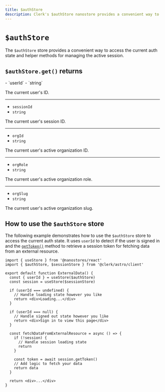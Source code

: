 ```yaml
---
title: $authStore
description: Clerk's $authStore nanostore provides a convenient way to access the current auth state and helper methods for managing the active session.
---
```


# `$authStore`

The `$authStore` store provides a convenient way to access the current auth state and helper methods for managing the active session.

## `$authStore.get()` returns

<Properties>
  - `userId`
  - `string`

  The current user's ID.

  ---

  - `sessionId`
  - `string`

  The current user's session ID.

  ---

  - `orgId`
  - `string`

  The current user's active organization ID.

  ---

  - `orgRole`
  - `string`

  The current user's active organization role.

  ---

  - `orgSlug`
  - `string`

  The current user's active organization slug.
</Properties>

## How to use the `$authStore` store

The following example demonstrates how to use the `$authStore` store to access the current auth state. It uses `userId` to detect if the user is signed in and the [`getToken()`](https://clerk.com/docs/references/javascript/session#get-token) method to retrieve a session token for fetching data from an external resource.

```tsx {{ filename: 'components/external-data.tsx' }}
import { useStore } from '@nanostores/react'
import { $authStore, $sessionStore } from '@clerk/astro/client'

export default function ExternalData() {
  const { userId } = useStore($authStore)
  const session = useStore($sessionStore)

  if (userId === undefined) {
    // Handle loading state however you like
    return <div>Loading...</div>
  }

  if (userId === null) {
    // Handle signed out state however you like
    return <div>Sign in to view this page</div>
  }

  const fetchDataFromExternalResource = async () => {
    if (!session) {
      // Handle session loading state
      return
    }

    const token = await session.getToken()
    // Add logic to fetch your data
    return data
  }

  return <div>...</div>
}
```
